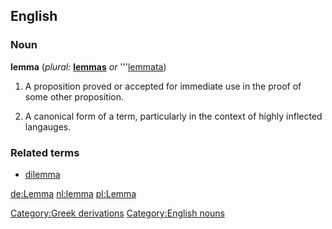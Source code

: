 ==English==

===Noun===

'''lemma''' (''plural:'' '''[[lemmas]]''' ''or'' '''[[lemmata]])

# {{mathematics}} A proposition proved or accepted for immediate use in the proof of some other proposition.
# {{linguistics}} A canonical form of a term, particularly in the context of highly inflected langauges.

===Related terms===
*[[dilemma]]

[[de:Lemma]]
[[nl:lemma]]
[[pl:Lemma]]
[[Category:Greek derivations]]
[[Category:English nouns]]